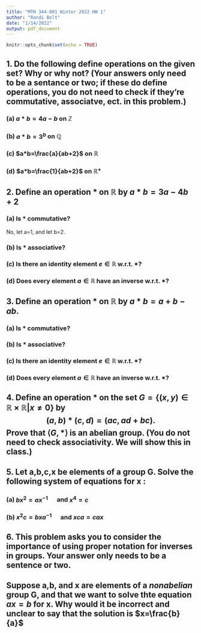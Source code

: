 ```yaml
---
title: "MTH 344-001 Winter 2022 HW 1"
author: "Randi Bolt"
date: "1/14/2022"
output: pdf_document
---
```


```r
knitr::opts_chunk$set(echo = TRUE)
```

## 1. Do the following define operations on the given set? Why or why not? (Your answers only need to be a sentance or two; if these do define operations, you do not need to check if they're commutative, associatve, ect. in this problem.)

### (a) $a*b=4a-b$ on $\mathbb{Z}$

### (b) $a*b=3^b$ on $\mathbb{Q}$

### (c) $a*b=\frac{a}{ab+2}$ on $\mathbb{R}$

### (d) $a*b=\frac{1}{ab+2}$ on $\mathbb{R}^+$

## 2. Define an operation * on $\mathbb{R}$ by $a*b=3a-4b+2$

### (a) Is * commutative?

No, let a=1, and let b=2. 

\begin{equation}
\label{1a}
\begin{split}
3a-4b+2= 3b-4a+2\\
3(1)-4(2)+2 &= 3(2)-4(1)+2\\
3-8+2 &= 6-4+2\\
-3 &\ne 4
\end{split}
\end{equation}



### (b) Is * associative?



### (c) Is there an identity element $e\in \mathbb{R}$ w.r.t. *?

### (d) Does every element $a\in\mathbb{R}$ have an inverse w.r.t. *?

## 3. Define an operation * on $\mathbb{R}$ by $a*b=a+b-ab$. 

### (a) Is * commutative?

\begin{equation}
\label{1a}
\begin{split}
a*b &= a+b-ab\\
&= b+a-ab\quad\text{ since + is commutative}\\
&= b+a-ba\quad\text{since }\cdot\text{ is commutative}\\
&= b*a
\end{split}
\end{equation}

### (b) Is * associative?

### (c) Is there an identity element $e\in \mathbb{R}$ w.r.t. *?

### (d) Does every element $a\in\mathbb{R}$ have an inverse w.r.t. *?

## 4. Define an operation * on the set $G=\{(x,y)\in\mathbb{R}\times\mathbb{R}|x\ne 0\}$ by $$(a,b)*(c,d)=(ac,ad+bc).$$ Prove that $\langle G,*\rangle$ is an abelian group. (You do not need to check associativity. We will show this in class.)

## 5. Let a,b,c,x be elements of a group G. Solve the following system of equations for x : 

### (a) $bx^2=ax^{-1}\quad$ and $x^4=c$

### (b) $x^2c=bxa^{-1}\quad$ and $xca=cax$

## 6. This problem asks you to consider the importance of using proper notation for inverses in groups. Your answer only needs to be a sentence or two. 
## Suppose a,b, and x are elements of a _nonabelian_ group G, and that we want to solve thte equation $ax=b$ for x. Why would it be incorrect and unclear to say that the solution is $x=\frac{b}{a}$

